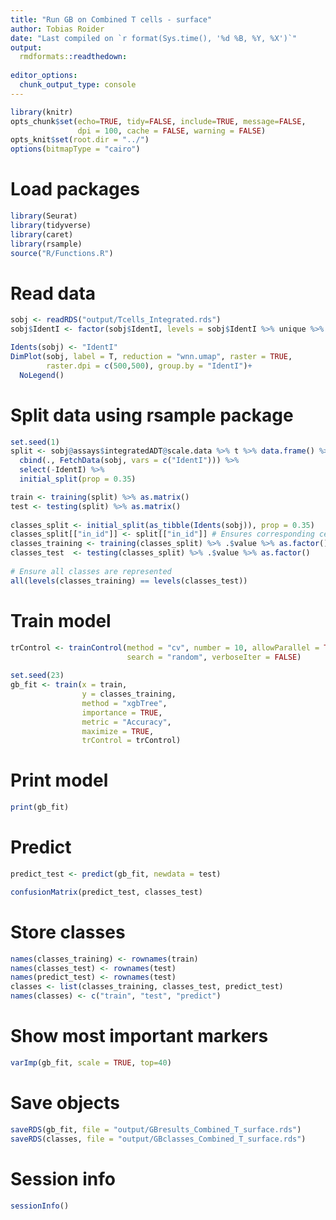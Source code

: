```yaml
---
title: "Run GB on Combined T cells - surface"
author: Tobias Roider
date: "Last compiled on `r format(Sys.time(), '%d %B, %Y, %X')`"
output: 
  rmdformats::readthedown: 
  
editor_options: 
  chunk_output_type: console
---
```


```r

library(knitr)
opts_chunk$set(echo=TRUE, tidy=FALSE, include=TRUE, message=FALSE,
               dpi = 100, cache = FALSE, warning = FALSE)
opts_knit$set(root.dir = "../")
options(bitmapType = "cairo")

```

# Load packages
```r

library(Seurat)
library(tidyverse)
library(caret)
library(rsample)
source("R/Functions.R")

```

# Read data
```r

sobj <- readRDS("output/Tcells_Integrated.rds")
sobj$IdentI <- factor(sobj$IdentI, levels = sobj$IdentI %>% unique %>% sort())

Idents(sobj) <- "IdentI"
DimPlot(sobj, label = T, reduction = "wnn.umap", raster = TRUE, 
        raster.dpi = c(500,500), group.by = "IdentI")+
  NoLegend()

```

# Split data using rsample package
```r

set.seed(1)
split <- sobj@assays$integratedADT@scale.data %>% t %>% data.frame() %>% 
  cbind(., FetchData(sobj, vars = c("IdentI"))) %>% 
  select(-IdentI) %>% 
  initial_split(prop = 0.35)

train <- training(split) %>% as.matrix()
test <- testing(split) %>% as.matrix()
  
classes_split <- initial_split(as_tibble(Idents(sobj)), prop = 0.35)
classes_split[["in_id"]] <- split[["in_id"]] # Ensures corresponding celltypes
classes_training <- training(classes_split) %>% .$value %>% as.factor()
classes_test  <- testing(classes_split) %>% .$value %>% as.factor()
  
# Ensure all classes are represented
all(levels(classes_training) == levels(classes_test))

```

# Train model
```r

trControl <- trainControl(method = "cv", number = 10, allowParallel = TRUE,
                          search = "random", verboseIter = FALSE)
  
set.seed(23)
gb_fit <- train(x = train,
                y = classes_training,
                method = "xgbTree",
                importance = TRUE,
                metric = "Accuracy",
                maximize = TRUE,
                trControl = trControl)

```

# Print model
```r

print(gb_fit)

```

# Predict
```r

predict_test <- predict(gb_fit, newdata = test)

confusionMatrix(predict_test, classes_test)

```

# Store classes
```r

names(classes_training) <- rownames(train)
names(classes_test) <- rownames(test)
names(predict_test) <- rownames(test)
classes <- list(classes_training, classes_test, predict_test)
names(classes) <- c("train", "test", "predict")

```

# Show most important markers
```r

varImp(gb_fit, scale = TRUE, top=40)

```

# Save objects
```r

saveRDS(gb_fit, file = "output/GBresults_Combined_T_surface.rds")
saveRDS(classes, file = "output/GBclasses_Combined_T_surface.rds")

```

# Session info
```r

sessionInfo()

```
